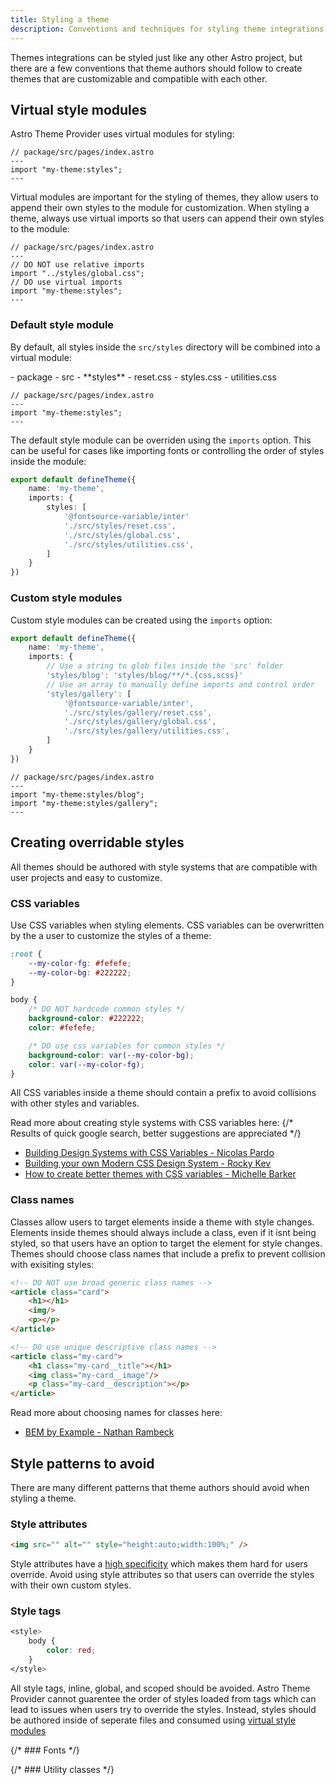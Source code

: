 ```yaml
---
title: Styling a theme
description: Conventions and techniques for styling theme integrations created with Astro Theme Provider
---
```



Themes integrations can be styled just like any other Astro project, but there are a few conventions that theme authors should follow to create themes that are customizable and compatible with each other.

## Virtual style modules

Astro Theme Provider uses virtual modules for styling:

```tsx
// package/src/pages/index.astro
---
import "my-theme:styles";
---
```

Virtual modules are important for the styling of themes, they allow users to append their own styles to the module for customization.
When styling a theme, always use virtual imports so that users can append their own styles to the module:

```tsx
// package/src/pages/index.astro
---
// DO NOT use relative imports
import "../styles/global.css";
// DO use virtual imports
import "my-theme:styles";
---
```

### Default style module

By default, all styles inside the `src/styles` directory will be combined into a virtual module:

<FileTree>
- package
	- src
		- **styles**
			- reset.css
			- styles.css
			- utilities.css
</FileTree>

```tsx
// package/src/pages/index.astro
---
import "my-theme:styles";
---
```

The default style module can be overriden using the `imports` option.
This can be useful for cases like importing fonts or controlling the order of styles inside the module:

```ts
export default defineTheme({
	name: 'my-theme',
	imports: {
		styles: [
			'@fontsource-variable/inter'
			'./src/styles/reset.css',
			'./src/styles/global.css',
			'./src/styles/utilities.css',
		]
	}
})
```

### Custom style modules

Custom style modules can be created using the `imports` option:

```ts
export default defineTheme({
	name: 'my-theme',
	imports: {
		// Use a string to glob files inside the 'src' folder
		'styles/blog': 'styles/blog/**/*.{css,scss}'
		// Use an array to manually define imports and control order
		'styles/gallery': [
			'@fontsource-variable/inter',
			'./src/styles/gallery/reset.css',
			'./src/styles/gallery/global.css',
			'./src/styles/gallery/utilities.css',
		]
	}
})
```

```tsx
// package/src/pages/index.astro
---
import "my-theme:styles/blog";
import "my-theme:styles/gallery";
---
```


## Creating overridable styles

All themes should be authored with style systems that are compatible with user projects and easy to customize.


### CSS variables

Use CSS variables when styling elements. CSS variables can be overwritten by the a user to customize the styles of a theme:

```css
:root {
	--my-color-fg: #fefefe;
	--my-color-bg: #222222;
}

body {
	/* DO NOT hardcode common styles */
	background-color: #222222;
	color: #fefefe;

	/* DO use css variables for common styles */
	background-color: var(--my-color-bg);
	color: var(--my-color-fg);
}
```

All CSS variables inside a theme should contain a prefix to avoid collisions with other styles and variables.


Read more about creating style systems with CSS variables here:
{/* Results of quick google search, better suggestions are appreciated */}
- [Building Design Systems with CSS Variables - Nicolas Pardo ](https://gorillalogic.com/blog/building-design-systems-with-css-variables)
- [Building your own Modern CSS Design System - Rocky Kev](https://dev.to/rockykev/building-your-own-modern-css-design-system-32kd)
- [How to create better themes with CSS variables - Michelle Barker](https://blog.logrocket.com/create-better-themes-with-css-variables/)

### Class names

Classes allow users to target elements inside a theme with style changes.
Elements inside themes should always include a class, even if it isnt being styled, so that users have an option to target the element for style changes.
Themes should choose class names that include a prefix to prevent collision with exisiting styles:

```html
<!-- DO NOT use broad generic class names -->
<article class="card">
	<h1></h1>
	<img/>
	<p></p>
</article>

<!-- DO use unique descriptive class names -->
<article class="my-card">
	<h1 class="my-card__title"></h1>
	<img class="my-card__image"/>
	<p class="my-card__description"></p>
</article>
```

Read more about choosing names for classes here:
- [BEM by Example - Nathan Rambeck](https://sparkbox.com/foundry/bem_by_example)

## Style patterns to avoid

There are many different patterns that theme authors should avoid when styling a theme.

### Style attributes

```html
<img src="" alt="" style="height:auto;width:100%;" />
```

Style attributes have a [high specificity](https://developer.mozilla.org/en-US/docs/Web/CSS/Specificity#inline_styles) which makes them hard for users override.
Avoid using style attributes so that users can override the styles with their own custom styles.

### Style tags

```css
<style>
	body {
		color: red;
	}
</style>
```

All style tags, inline, global, and scoped should be avoided.
Astro Theme Provider cannot guarentee the order of styles loaded from tags which can lead to issues when users try to override the styles.
Instead, styles should be authored inside of seperate files and consumed using [virtual style modules](#virtual-style-modules)

{/* ### Fonts */}

{/* ### Utility classes */}